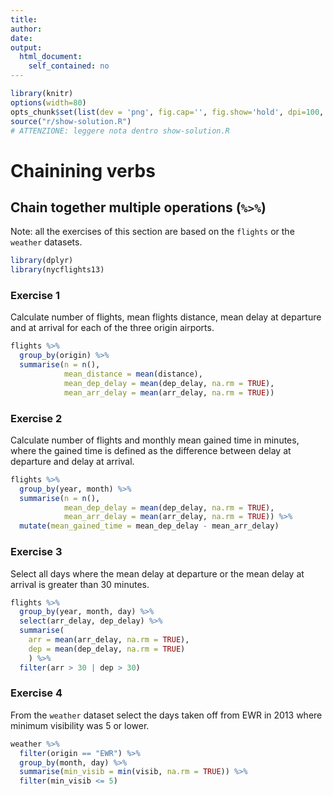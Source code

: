 ```yaml
---
title: 
author:
date: 
output:
  html_document:
    self_contained: no
---
```


```r
library(knitr) 
options(width=80)
opts_chunk$set(list(dev = 'png', fig.cap='', fig.show='hold', dpi=100, fig.width=7, fig.height=7, fig.pos='H!'))#, fig.path="figures/lm-"))
source("r/show-solution.R")
# ATTENZIONE: leggere nota dentro show-solution.R
```

Chainining verbs
================================

## Chain together multiple operations (`%>%`)
Note: all the exercises of this section are based on the `flights` or the `weather` datasets.

```r
library(dplyr)
library(nycflights13)
```


### Exercise 1
Calculate number of flights, mean flights distance, mean delay at departure and at arrival for each of the three origin airports.

```r
flights %>%
  group_by(origin) %>%
  summarise(n = n(),
            mean_distance = mean(distance),
            mean_dep_delay = mean(dep_delay, na.rm = TRUE),
            mean_arr_delay = mean(arr_delay, na.rm = TRUE))
```


### Exercise 2
Calculate number of flights and monthly mean gained time in minutes, where the gained time is defined as the difference between delay at departure and delay at arrival.

```r
flights %>%
  group_by(year, month) %>%
  summarise(n = n(),
            mean_dep_delay = mean(dep_delay, na.rm = TRUE),
            mean_arr_delay = mean(arr_delay, na.rm = TRUE)) %>%
  mutate(mean_gained_time = mean_dep_delay - mean_arr_delay)
```


### Exercise 3
Select all days where the mean delay at departure or the mean delay at arrival is greater than 30 minutes.

```r
flights %>%
  group_by(year, month, day) %>%
  select(arr_delay, dep_delay) %>%
  summarise(
    arr = mean(arr_delay, na.rm = TRUE),
    dep = mean(dep_delay, na.rm = TRUE)
    ) %>%
  filter(arr > 30 | dep > 30)
```


### Exercise 4
From the `weather` dataset select the days taken off from EWR in 2013 where minimum visibility was 5 or lower.

```r
weather %>%
  filter(origin == "EWR") %>%
  group_by(month, day) %>%
  summarise(min_visib = min(visib, na.rm = TRUE)) %>%
  filter(min_visib <= 5)
```

